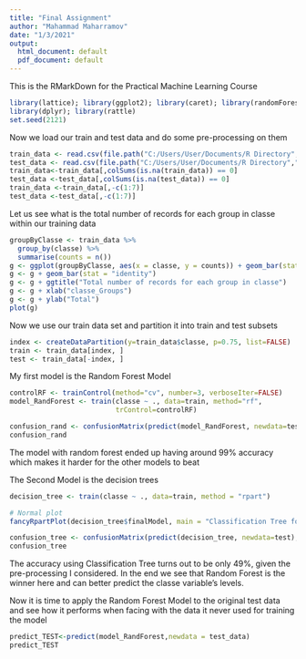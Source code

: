```yaml
---
title: "Final Assignment"
author: "Mahammad Maharramov"
date: "1/3/2021"
output:
  html_document: default
  pdf_document: default
---
```


This is the RMarkDown for the Practical Machine Learning Course

```r
library(lattice); library(ggplot2); library(caret); library(randomForest); library(rpart); library(rpart.plot);
library(dplyr); library(rattle)
set.seed(2121)
```

Now we load our train and test data and do some pre-processing on them

```r
train_data <- read.csv(file.path("C:/Users/User/Documents/R Directory","pml-training.csv"), na.strings=c("NA","#DIV/0!", ""))
test_data <- read.csv(file.path("C:/Users/User/Documents/R Directory","pml-testing.csv"), na.strings=c("NA","#DIV/0!", ""))
train_data<-train_data[,colSums(is.na(train_data)) == 0]
test_data <-test_data[,colSums(is.na(test_data)) == 0]
train_data <-train_data[,-c(1:7)]
test_data <-test_data[,-c(1:7)]
```

Let us see what is the total number of records for each group in classe within our training data

```r
groupByClasse <- train_data %>%
  group_by(classe) %>% 
  summarise(counts = n())
g <- ggplot(groupByClasse, aes(x = classe, y = counts)) + geom_bar(stat = "identity")
g <- g + geom_bar(stat = "identity")
g <- g + ggtitle("Total number of records for each group in classe")
g <- g + xlab("classe_Groups")
g <- g + ylab("Total")
plot(g)
```

Now we use our train data set and partition it into train and test subsets

```r
index <- createDataPartition(y=train_data$classe, p=0.75, list=FALSE)
train <- train_data[index, ] 
test <- train_data[-index, ]
```

My first model is the Random Forest Model

```r
controlRF <- trainControl(method="cv", number=3, verboseIter=FALSE)
model_RandForest <- train(classe ~ ., data=train, method="rf",
                          trControl=controlRF)

confusion_rand <- confusionMatrix(predict(model_RandForest, newdata=test), as.factor(test$classe))
confusion_rand
```

The model with random forest ended up having around 99% accuracy which makes it harder for the other models to beat

The Second Model is the decision trees

```r
decision_tree <- train(classe ~ ., data=train, method = "rpart")

# Normal plot
fancyRpartPlot(decision_tree$finalModel, main = "Classification Tree for classe")

confusion_tree <- confusionMatrix(predict(decision_tree, newdata=test), as.factor(test$classe))
confusion_tree
```

The accuracy using Classification Tree turns out to be only 49%, given the pre-processing I considered.
In the end we see that Random Forest is the winner here and can better predict the classe variable's levels.

Now it is time to apply the Random Forest Model to the original test data and see how it performs when facing with the data it never used for training the model

```r
predict_TEST<-predict(model_RandForest,newdata = test_data)
predict_TEST
```







